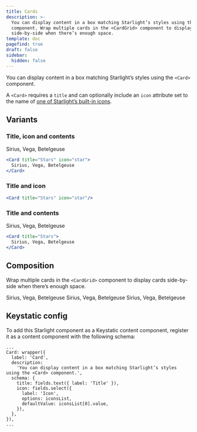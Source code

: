 ```yaml
---
title: Cards
description: >-
  You can display content in a box matching Starlight’s styles using the <Card>
  component. Wrap multiple cards in the <CardGrid> component to display cards
  side-by-side when there’s enough space.
template: doc
pagefind: true
draft: false
sidebar:
  hidden: false
---
```

You can display content in a box matching Starlight’s styles using the `<Card>` component.&#x20;

A `<Card>` requires a `title` and can optionally include an `icon` attribute set to the name of [one of Starlight’s built-in icons](https://starlight.astro.build/guides/components/#all-icons).

## Variants

### Title, icon and contents

<Card title="Stars" icon="star">
  Sirius, Vega, Betelgeuse
</Card>

```jsx title=src/content/docs/example.mdx
<Card title="Stars" icon="star">
  Sirius, Vega, Betelgeuse
</Card>
```

### Title and icon

<Card title="Stars" icon="star">

</Card>

```jsx title=src/content/docs/example.mdx
<Card title="Stars" icon="star"/>
```

### Title and contents

<Card title="Stars" icon="">
  Sirius, Vega, Betelgeuse
</Card>

```jsx title=src/content/docs/example.mdx
<Card title="Stars">
  Sirius, Vega, Betelgeuse
</Card>
```

## Composition

Wrap multiple cards in the `<CardGrid>` component to display cards side-by-side when there’s enough space.

<CardGrid stagger={false}>
  <Card title="Stars" icon="">
    Sirius, Vega, Betelgeuse
  </Card>

  <Card title="Stars" icon="">
    Sirius, Vega, Betelgeuse
  </Card>

  <Card title="Stars" icon="">
    Sirius, Vega, Betelgeuse
  </Card>
</CardGrid>

## Keystatic config

To add this Starlight component as a Keystatic content component, register it as a content component with the following schema:

```tsx title=keystatic.config.tsx
...
Card: wrapper({
  label: 'Card',
  description:
    'You can display content in a box matching Starlight’s styles using the <Card> component.',
  schema: {
    title: fields.text({ label: 'Title' }),
    icon: fields.select({
      label: 'Icon',
      options: iconsList,
      defaultValue: iconsList[0].value,
    }),
  },
}),
...
```
